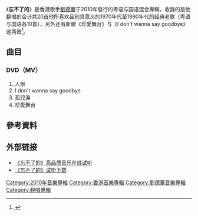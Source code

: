 {{Album infobox | <!-- See Wikipedia:WikiProject_Albums -->
| Name = '''忘不了的'''
| Type = [[專輯|專輯]]
| Artist = [[劉德華|劉德華]]
| Cover = unforgettable 2010.jpg
| Released = 2010年10月13日
| Recorded =
| Genre = [[華語流行音樂|華語流行音樂]]
| Length =
| Label = [[东亚唱片|东亚唱片]]
| Producer = [[李安修|李安修]]、[[陈德建|陈德建]]
| Reviews =
| This album = 
| Next album = 《[[演·唱|演·唱]]》（2020年）
}}

《'''忘不了的'''》是香港歌手[[劉德華|劉德華]]于2010年發行的粤语与国语混合專輯，收錄的是他翻唱的合计共20首他所喜欢且别具意义的1970年代至1990年代的经典老歌（粤语与国语各10首），另外还有新歌《珍愛舞台》与《I don't wanna say goodbye》这两首<ref>{{cite web|title=专辑推荐:刘德华《忘不了的》|url=http://ent.163.com/10/1014/09/6IUR407F00031NIQ.html|date=2010-10-14|publisher=网易娱乐|archive-url=https://web.archive.org/web/20190802071013/http://ent.163.com/10/1014/09/6IUR407F00031NIQ.html|archive-date=2019-08-02|dead-url=no}}</ref>。

==曲目==
{{tracklist
| headline = CD (粵)
| total_length = 42:15
| title_width = 16%

| all_producer = [[陳德建|陳德建]]、[[李安修|李安修]]

| title1 = 人辦
| music1 = [[許冠傑|許冠傑]]
| lyrics1 = 許冠傑<br>[[黎彼得|黎彼得]]
| arranger1 = [[Adam_Lee|Adam Lee]]
| longnote1 = 原唱者為[[許冠傑|許冠傑]]
| length1 = 3:28

| title2 = 信
| music2 = [[林敏怡|林敏怡]]
| lyrics2 = [[鄭國江|鄭國江]]
| arranger2 = [[王一|王一]]
| longnote2 = 原唱者為[[翁倩玉|翁倩玉]]
| length2 = 3:57

| title3 = 信自己
| music3 = {{link-en|吉米·詹与特里·刘易斯|Jimmy Jam and Terry Lewis|詹姆斯·哈里斯三世}}<br>{{link-en|吉米·詹与特里·刘易斯|Jimmy Jam and Terry Lewis|特里·刘易斯}}
| lyrics3 = [[林振強|林振強]]
| arranger3 = [[陳明道|Terry Chan]]
| longnote3 = 原唱者為[[葉蒨文|葉蒨文]]及[[杜德偉|杜德偉]]
| length3 = 4:38

| title4 = 天籟...星河傳說
| music4 = [[盧冠廷|盧冠廷]]
| lyrics4 = [[卡龍_(填詞人)|卡龍]]
| arranger4 = [[Adam_Lee|Adam Lee]]
| longnote4 = 原唱者為[[關正傑|關正傑]]
| length4 = 3:30

| title5 = 蔓珠莎華
| music5 = [[宇崎龍童|宇崎龍童]]
| lyrics5 = [[潘偉源|潘偉源]]
| arranger5 = Adam Lee
| longnote5 = 原唱者為[[梅艷芳|梅艷芳]]
| length5 = 5:04

| title6 = 最愛是誰
| music6 = 盧冠廷
| lyrics6 = [[潘源良|潘源良]]
| arranger6 = [[褚鎮東|褚鎮東]]
| longnote6 = 原唱者為[[林子祥|林子祥]]
| length6 = 3:14

| title7 = Stand Up
| music7 = {{link-en|里克·斯普林菲尔德|Rick Springfield}}
| lyrics7 = 林振強
| arranger7 = Adam Lee
| longnote7 = 原唱者為[[張國榮|張國榮]]
| length7 = 3:11

| title8 = 一生何求
| music8 = [[王文清|王文清]]
| lyrics8 = 潘偉源
| arranger8 = 蔡曉恩
| longnote8 = 原唱者為[[陳百強|陳百強]]
| length8 = 3:43

| title9 = 忘不了你
| music9 = [[五輪真弓|五輪真弓]]
| lyrics9 = [[林敏驄|林敏驄]]
| arranger9 = 褚鎮東
| longnote9 = 原唱者為[[譚詠麟|譚詠麟]]
| length9 = 4:09

| title10 = [[漫步人生路|漫步人生路]]
| music10 = [[中島美雪|中島美雪]]
| lyrics10 = 鄭國江
| arranger10 = 蔡曉恩
| longnote10 = 原唱者為[[鄧麗君|鄧麗君]]
| length10 = 3:42

| title11 = I Don't Wanna Say Goodbye
| music11 = 蔡曉恩
| lyrics11 = [[劉德華|劉德華]]<br>[[黃毅成|黃毅成]]
| arranger11 = 蔡曉恩<br>Adam Lee
| longnote11 = 
| length11 = 3:35
}}
{{tracklist
| headline = CD (國)
| total_length = 41:31
| title_width = 16%

| all_producer = [[李安修|李安修]]、[[陳德建|陳德建]]

| title1 = 掌聲響起
| music1 = [[陳進興|陳進興]]
| lyrics1 = [[陳桂芬|陳桂芬]]
| arranger1 = [[Adam_Lee|Adam Lee]]
| longnote1 = 原唱者為[[鳳飛飛|鳳飛飛]]
| length1 = 4:15

| title2 = 被遺忘的時光
| music2 = [[陳宏銘|陳宏銘]]
| lyrics2 = 陳宏銘
| arranger2 = [[杜自持|杜自持]]
| longnote2 = 原唱者為[[蔡琴|蔡琴]]
| length2 = 4:33

| title3 = 三月裡的小雨
| music3 = [[譚健常|譚健常]]
| lyrics3 = [[小軒|小軒]]
| arranger3 = Adam Lee
| longnote3 = 原唱者為[[劉文正|劉文正]]
| length3 = 3:31

| title4 = 大眼睛
| music4 = [[翁清溪|湯尼]]
| lyrics4 = [[瓊瑤|瓊瑤]]
| arranger4 = 杜自持
| longnote4 = 原唱者為[[高凌風|高凌風]]
| length4 = 2:59

| title5 = 踏浪
| music5 = [[左宏元|古月]]
| lyrics5 = [[莊奴|莊奴]]
| arranger5 = [[蔡曉恩|蔡曉恩]]
| longnote5 = 原唱者為[[沈雁|沈雁]]
| length5 = 3:05

| title6 = 孤兒淚
| music6 = [[田中未知|田中未知]]
| lyrics6 = 莊奴
| arranger6 = Adam Lee
| longnote6 = 原唱者為[[鄧麗君|鄧麗君]]
| length6 = 4:10

| title7 = 北國之春之榕樹下之故鄉的雨
| music7 = [[遠藤實|遠藤實]]
| lyrics7 = [[慎芝|慎芝]]<br>[[張帝|張帝]]<br>[[鄭國江|鄭國江]]
| arranger7 = 蔡曉恩
| longnote7 = 此曲由《北國之春》、《榕樹下》和《故鄉的雨》三首歌曲混合而成，原唱者分別為[[鄧麗君|鄧麗君]]、[[余天|余天]]和[[薰妮|薰妮]]
| length7 = 4:00

| title8 = 巧合
| music8 = 湯尼
| lyrics8 = 莊奴
| arranger8 = 杜自持
| longnote8 = 原唱者為[[鳳飛飛|鳳飛飛]]
| length8 = 2:53

| title9 = 小丑
| music9 = [[劉家昌|劉家昌]]
| lyrics9 = [[孫儀|孫儀]]
| arranger9 = Adam Lee
| longnote9 = 原唱者為[[張帝|張帝]]
| length9 = 3:45

| title10 = 總有一天等到你
| music10 = [[梅翁|梅翁]]
| lyrics10 = [[李雋清|李雋清]]
| arranger10 = 蔡曉恩
| longnote10 = 原唱者為[[費玉清|費玉清]]
| length10 = 4:40

| title11 = 珍愛舞台
| music11 = 蔡曉恩
| lyrics11 = [[劉德華|劉德華]]
| arranger11 = 蔡曉恩<br>Adam Lee
| longnote11 = 《I Don't Wanna Say Goodbye》國語版
| length11 = 3:36
}}
{{tracklist
| headline = Bonus CD（只隨限量版附送）
| total_length = 30:39
| title_width = 16%

| title1 = 地球的心聲
| music1 = [[林尚德|林尚德]]
| lyrics1 = [[劉德華|劉德華]]
| arranger1 = [[Adam_Lee|Adam Lee]]
| producer1 = [[陳德建|陳德建]]
| longnote1 = 2010道地綠茶主題曲
| length1 = 3:35

| title2 = 熱血英雄
| music2 = [[黃賈傑|黃賈傑]]
| lyrics2 = 劉德華
| arranger2 = Adam Lee
| producer2 = 陳德建<br>[[李安修|李安修]]
| longnote2 = 電影《[[火速救兵|火速救兵]]》主題曲
| length2 = 3:27

| title3 = "荊"喜
| music3 = [[陳家榮|CK]]<br>[[徐偉賢|徐偉賢]]
| lyrics3 = 徐偉賢
| arranger3 = Adam Lee
| producer3 = 陳德建
| longnote3 = 傑青禁毒電影《[[五樓|五樓]]》主題曲
| length3 = 3:45

| title4 = 海闊天空 一路是藍
| music4 = [[莊啟馨|Anna啟馨]]
| lyrics4 = 劉德華
| arranger4 = Adam Lee
| producer4 = 李安修<br>陳德建
| longnote4 = 《浙江衛視．中國藍》台歌
| length4 = 4:09

| title5 = 母親
| music5 = [[伍樂城|伍樂城]]
| lyrics5 = 劉德華
| arranger5 = Adam Lee
| producer5 = 李安修<br>陳德建
| longnote5 = 
| length5 = 3:36

| title6 = 澳門之歌
| music6 = [[陳輝陽|陳輝陽]]
| lyrics6 = 李安修
| arranger6 = [[周佼佼|周佼佼]]<br>陳輝陽
| producer6 = 陳輝陽
| longnote6 = 澳門回歸10週年主題曲
| length6 = 4:01

| title7 = Slip Away
| music7 = [[Christopher_O'Young|Christopher O'Young]]<br>[[Justin_Maurice_Kearin|Justin Maurice Kearin]]
| lyrics7 = Christopher O'Young<br>Justin Maurice Kearin
| arranger7 = Adam Lee
| producer7 = 陳德建<br>李安修
| longnote7 = 電影《[[我知女人心|我知女人心]]》主題曲
| length7 = 3:48

| title8 = 海闊天空 一路是藍
| music8 = Anna啟馨
| lyrics8 = 劉德華
| arranger8 = Adam Lee
| producer8 = 李安修<br>陳德建
| note8 = [[安逗|安逗]]、[[黑仔|黑仔]]合唱版
| longnote8 = 《浙江衛視．中國藍》台歌
| length8 = 4:14
}}
{{Track listing
| collapsed = yes
| headline = 特別版新增曲目
| total_length = 35:14
| extra_column = 

| title9 = 悟
| music9 = [[趙欽|趙欽]]
| lyrics9 = [[劉德華|劉德華]]
| arranger9 = [[Adam_Lee|Adam Lee]]<br>[[飾墜|飾墜]]<br>[[陳德建|陳德建]]
| producer9 = [[李安修|李安修]]<br>陳德建
| longnote9 = 電影《[[新少林寺|新少林寺]]》主題曲
| length9 = 4:35
}}

=== DVD（MV） ===
#人辦
#I don't wanna say goodbye
#孤兒淚
#珍愛舞台

==參考資料==
{{reflist}}

== 外部链接 ==
*[http://idj.163.com/idj/album/42299 《忘不了的》高品质音乐在线试听] {{Wayback|url=http://idj.163.com/idj/album/42299 |date=20101019094328 }}
*[http://www.1ting.com/album/64/album_48424.html 《忘不了的》试听下载] {{Wayback|url=http://www.1ting.com/album/64/album_48424.html |date=20160505092117 }}

{{刘德华}}
{{DEFAULTSORT:WANG}}
[[Category:2010年音樂專輯|Category:2010年音樂專輯]]
[[Category:香港音樂專輯|Category:香港音樂專輯]]
[[Category:劉德華音樂專輯|Category:劉德華音樂專輯]]
[[Category:翻唱專輯|Category:翻唱專輯]]